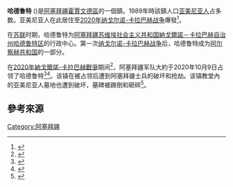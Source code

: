 {{other uses}}
{{Infobox settlement
| settlement_type                 = 鎮
| official_name                   = 哈德魯特
| native_name                     = Հադրութ
| image_skyline                   = Hadrout003.JPG
| image_caption                   = 哈德魯特鎮中心
| pushpin_map                     = Azerbaijan
| pushpin_mapsize                 = 300
| subdivision_type                = 國家
| subdivision_name                = {{Flag|Azerbaijan}}
| subdivision_type1               = [[阿塞拜疆行政区划|阿塞拜疆行政区划]]
| subdivision_name1               = [[霍賈文德區|霍賈文德區]]
| subdivision_type2               = 
| subdivision_name2               = 
| subdivision_type3               = 
| subdivision_name3               =
| leader_title                    = 
| leader_name                     = 
| established_title               = 
| established_date                = 
| area_total_km2                  = 
| area_footnotes                  = 
| population_as_of                = 2015
| population_total                = 4,100<ref>{{Cite web |url=http://stat-nkr.am/files/publications/2015/LXH_tverov_2015.pdf |title=存档副本 |accessdate=2020-12-13 |archive-date=2020-09-12 |archive-url=https://web.archive.org/web/20200912090543/http://stat-nkr.am/files/publications/2015/LXH_tverov_2015.pdf |dead-url=yes }}</ref><br/>
| population_density_km2          = auto
| timezone                        = [[协调世界时|协调世界时]]
| utc_offset                      = +4
| timezone_DST                    = 
| utc_offset_DST                  = 
| coordinates                     = {{coord|39|31|00|N|47|01|48|E|region:{{xb|NKR}}|display=inline,title}}
| elevation_m                     = 720
| area_code                       = 
| website                         = 
| name                            = 
| image_shield                    =
}}

'''哈德鲁特''' ({{lang-hy|Հադրութ}})是[[阿塞拜疆|阿塞拜疆]][[霍賈文德區|霍賈文德區]]的一個鎮。1989年時該鎮人口[[亚美尼亚人|亚美尼亚人]]占多数。亚美尼亚人在此居住至[[2020年纳戈尔诺-卡拉巴赫战争|2020年纳戈尔诺-卡拉巴赫战争]]爆發<ref>{{cite web |url=https://drugoivzgliad.com/karabach-mir-i-voina-a-zubov/ |title=Андрей Зубов. Карабах: Мир и Война |author=Андрей Зубов |date= |website=drugoivzgliad.com |publisher= |access-date= |quote= |archive-date=2021-01-10 |archive-url=https://web.archive.org/web/20210110205442/https://drugoivzgliad.com/karabach-mir-i-voina-a-zubov/ |dead-url=no }}</ref>。

在[[苏联|苏联]]时期，哈德鲁特为[[阿塞拜疆苏维埃社会主义共和国|阿塞拜疆苏维埃社会主义共和国]][[納戈爾諾－卡拉巴赫自治州|納戈爾諾－卡拉巴赫自治州]][[哈德鲁特区_(纳卡州)|哈德鲁特区]]的行政中心。第一次[[纳戈尔诺-卡拉巴赫战争|纳戈尔诺-卡拉巴赫战争]]后，哈德鲁特成为[[阿尔察赫共和国|阿尔察赫共和国]]{{link-en|哈德鲁特省|Hadrut Province}}的一部分。

在[[2020年納戈爾諾-卡拉巴赫戰爭|2020年納戈爾諾-卡拉巴赫戰爭]]期间<ref>{{Cite web|date=2020-10-23|title=Azerbaijan: Cluster Munitions Used in Nagorno-Karabakh|url=https://www.hrw.org/news/2020/10/23/azerbaijan-cluster-munitions-used-nagorno-karabakh|access-date=2020-11-22|website=Human Rights Watch|language=en|archive-date=2020-10-23|archive-url=https://web.archive.org/web/20201023084426/https://www.hrw.org/news/2020/10/23/azerbaijan-cluster-munitions-used-nagorno-karabakh|dead-url=no}}</ref>，阿塞拜疆军队大約于2020年10月9日占领了哈德鲁特<ref name="hadrutazerbaijan">{{Cite news |url=https://apa.az/en/nagorno_garabagh/President-of-Azerbaijan:-%22Hadrut-settlement-and-several-villages-liberated-from-occupation%22-332509 |title=President of Azerbaijan: 'Hadrut settlement and several villages liberated from occupation' |website=APA.az |access-date=2020-10-09 |date=2020-10-09 |language=en |quote=Azerbaijan's Hadrut settlement and several villages were liberated from Armenian aggressors, President Ilham Aliyev said this in his address to the nation, APA reports. |archive-date=2020-10-10 |archive-url=https://web.archive.org/web/20201010123613/https://apa.az/en/nagorno_garabagh/President-of-Azerbaijan:-%22Hadrut-settlement-and-several-villages-liberated-from-occupation%22-332509 |dead-url=no }}</ref><ref>{{Cite web|date=2020-10-19|title=Azerbaijani MoD shows soldiers who liberated Hadrut from Armenian occupation (PHOTO)|url=https://en.trend.az/azerbaijan/karabakh/3319598.html|access-date=2020-11-14|website=Trend.Az|language=en|archive-date=2020-11-27|archive-url=https://web.archive.org/web/20201127094959/https://en.trend.az/azerbaijan/karabakh/3319598.html|dead-url=no}}</ref>。该镇在被占领后遭到阿塞拜疆士兵的破坏和抢劫。该镇教堂內的亚美尼亚人墓地也遭到破坏，墓碑被踢倒和砸碎<ref>{{Cite web |url=https://www.pbs.org/newshour/show/uneasy-peace-takes-hold-in-contested-region-of-azerbaijan |title=PBS NewsHour - Uneasy peace takes hold in contested region of Azerbaijan |accessdate=2020-12-13 |archive-date=2020-12-24 |archive-url=https://web.archive.org/web/20201224144453/https://www.pbs.org/newshour/show/uneasy-peace-takes-hold-in-contested-region-of-azerbaijan |dead-url=no }}</ref>。

==參考來源==
{{Reflist}}

[[Category:阿塞拜疆|Category:阿塞拜疆]]